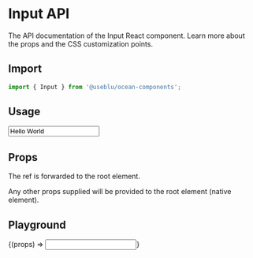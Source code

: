 
<Meta title="Components/Input" component={Input} />

# Input API

The API documentation of the Input React component. Learn more about the props and the CSS customization points.

## Import

```javascript
import { Input } from '@useblu/ocean-components';
```

## Usage

<Canvas withSource="open" withToolbar>
  <Story name="Usage">
    <Input
      label="Label"
      value="Hello World"
      helperText="Just a small info ;)"
      readOnly
    />
  </Story>
</Canvas>

## Props

<ArgsTable of="." />

The ref is forwarded to the root element.

Any other props supplied will be provided to the root element (native element).

## Playground

<Canvas>
  <Story
    name="Playground"
    args={{
      label: 'Label',
      defaultValue: 'Input text',
      error: true,
      helperText: 'Mensagem de erro.',
    }}
    argTypes={{
      label: {
        control: 'text',
      },
      placeholder: {
        control: 'text',
      },
      disabled: {
        control: 'boolean',
      },
      helperText: {
        control: 'text',
      },
    }}
  >
    {(props) => <Input {...props} />}
  </Story>
</Canvas>

<ArgsTable story="Playground" of="." />
